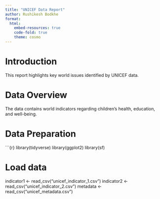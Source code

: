 ---
title: "UNICEF Data Report"
author: Rushikesh Bodkhe
format: 
  html:
    embed-resources: true
    code-fold: true
    theme: cosmo
---

# Introduction

This report highlights key world issues identified by UNICEF data.

# Data Overview

The data contains world indicators regarding children's health, education, and well-being.

# Data Preparation

\`\`\`{r} library(tidyverse) library(ggplot2) library(sf)

# Load data

indicator1 \<- read_csv("unicef_indicator_1.csv") indicator2 \<- read_csv("unicef_indicator_2.csv") metadata \<- read_csv("unicef_metadata.csv")
